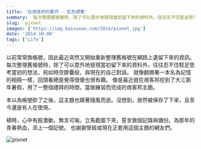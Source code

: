```yaml
---
title: '在痞客邦的舊作 - 紅色標籤'
summary:  每次整理舊帳號時，除了可以意外地發現當初留下來的資料外，往往忍不住駐足思考當初的想法，宛如時空膠囊般，與現在的自己對話。
slug:  pixnet
images: ['https://img.kaixsean.com/2014/pixnet.jpg']
date: '2014-10-08'
tags: ['Life']
---
```


以前常常換帳號，因此最近突然又開始重新整理舊帳號在網路上遺留下來的資訊。
每次整理舊帳號時，除了可以意外地發現當初留下來的資料外，往往忍不住駐足思考當初的想法，宛如時空膠囊般，與現在的自己對話。
就像翻閱著一本名為記憶的相冊一樣，回頭看總是覺得很傻也很有趣。
像是最近就在痞客邦挖到了大三那年暑假，用了一整個禮拜的時間，當做練習而完成的痞客邦主題。

本以為帳號砍了之後，這主題也跟著隨風而逝。沒想到，居然被保存了下來，且至今還是有人在使用。 

頓時，心中有股激動，無言可喻。立馬截圖下來，誓言做個記錄與備份。為那年的青春熱血，添上一個記號。 也謝謝曾經或現在正套用這個主題的網友們。 

![pixnet](https://img.kaixsean.com/2014/pixnet.jpg)
